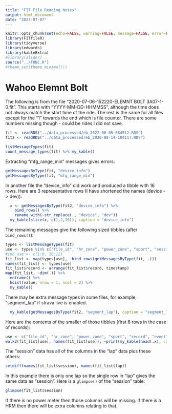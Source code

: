 ```yaml
---
title: "FIT File Reading Notes"
output: html_document
date: "2023-07-07"
---
```


```r
knitr::opts_chunk$set(echo=FALSE, warning=FALSE, message=FALSE, error=FALSE, cache = TRUE)
library(FITfileR)
library(tidyverse)
library(edwards)
library(kableExtra)
#library(slider)
source("../FUNC.R")
#theme_set(theme_minimal())
```

# Wahoo Elemnt Bolt


The following is from the file "2020-07-06-152220-ELEMNT BOLT 3A07-1-0.fit". This starts with  "YYYY-MM-DD-HHMMSS", although the time does not always match the start time of the ride. The rest is the same for all files except for the "1" towards the end which is file counter. There are some numbers missing though - could be rides I did not save.

```r
fit <- readRDS("../data_processed/eb_2022-06-05-084512.RDS")
fit2 <- readRDS("../data_processed/eb_2020-08-14-184117.RDS")
```

```r
listMessageTypes(fit)
count_message_types(fit) %>% my_kable()
```

Extracting "mfg_range_min" messages gives errors:

```r
getMessagesByType(fit, "device_info")
getMessagesByType(fit, "mfg_range_min")
```

In another file the "device_info" did work and produced a tibble with 16 rows. Here are 3 representative rows (I have shortened the names (device -> dev)):

```r
  x <- getMessagesByType(fit2, "device_info") %>% 
    bind_rows() %>% 
    rename_with(~str_replace(., "device", "dev"))
  my_kable(slice(x, c(1,2,16)), caption = "device_info")
```
 
The remaining messages give the following sized tibbles (after `bind_rows()`):

```r
types <- listMessageTypes(fit)
use <- types %in% c("file_id", "hr_zone", "power_zone", "sport", "session", "lap", "record", "event", "workout", "activity")
#ind_use <- c(1:8, 10:12)
fit_list <- map(types[use], ~bind_rows(getMessagesByType(fit, .)))
names(fit_list) <- types[use]
fit_list$record <- arrange(fit_list$record, timestamp)
map(fit_list, ~dim(.)) %>%
  enframe() %>%
  hoist(value, nrow = 1, ncol = 2) %>% 
  my_kable()
```

There may be extra message types in some files, for example, "segment_lap" if strava live is enabled.

```r
  my_kable(getMessagesByType(fit2, "segment_lap"), caption = "segment_lap")
```

Here are the contents of the smaller of those tibbles (first 6 rows in the case of records):

```r
use <- c("file_id", "hr_zone", "power_zone", "sport", "record", "event", "workout", "activity")
walk2(fit_list[use], names(fit_list[use]), ~print(my_kable(head(.x), caption = .y)))
```

The "session" data has all of the columns in the "lap" data plus these others:

```r
setdiff(names(fit_list$session), names(fit_list$lap))
```

In this example there is only one lap so the single row in "lap" gives the same data as "session". Here is a `glimpse()` of the "session" table:

```r
glimpse(fit_list$session)
```

If there is no power meter then those columns will be missing. If there is a HRM then there will be extra columns relating to that.

